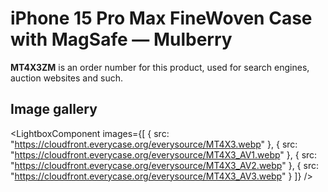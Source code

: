 
# iPhone 15 Pro Max FineWoven Case with MagSafe — Mulberry

<Callout type='info' emoji='👉🏻'>**MT4X3ZM** is an order number for this product, used for search engines, auction websites and such.</Callout>

## Image gallery

<LightboxComponent
    images={[
      {
        src: "https://cloudfront.everycase.org/everysource/MT4X3.webp"
      },
      {
        src: "https://cloudfront.everycase.org/everysource/MT4X3_AV1.webp"
      },
      {
        src: "https://cloudfront.everycase.org/everysource/MT4X3_AV2.webp"
      },
      {
        src: "https://cloudfront.everycase.org/everysource/MT4X3_AV3.webp"
      }
    ]}
  />

